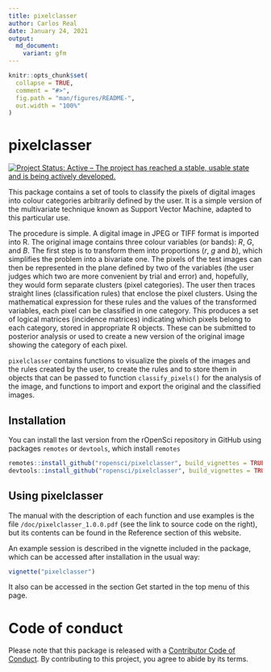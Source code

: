 ```yaml
---
title: pixelclasser
author: Carlos Real
date: January 24, 2021
output:
  md_document:
    variant: gfm
---
```


```r
knitr::opts_chunk$set(
  collapse = TRUE,
  comment = "#>",
  fig.path = "man/figures/README-",
  out.width = "100%"
)
```

# pixelclasser

<!-- badges: start -->
[![Project Status: Active – The project has reached a stable, usable state and is being actively developed.](https://www.repostatus.org/badges/latest/active.svg)](https://www.repostatus.org/#active)
<!-- badges: end -->

This package contains a set of tools to classify the pixels of digital images
into colour categories arbitrarily defined by the user. It is a simple version
of the multivariate technique known as Support Vector Machine, adapted to this
particular use.

The procedure is simple. A digital image in JPEG or TIFF format is imported into
R. The original image contains three colour variables (or bands): $R$, $G$, and
$B$. The first step is to transform them into proportions ($r$, $g$ and $b$),
which simplifies the problem into a bivariate one. The pixels of the test images
can then be represented in the plane defined by two of the variables (the user
judges which two are more convenient by trial and error) and, hopefully, they
would form separate clusters (pixel categories). The user then traces straight
lines (classification rules) that enclose the pixel clusters. Using the
mathematical expression for these rules and the values of the transformed
variables, each pixel can be classified in one category.  This produces a set of
logical matrices (incidence matrices) indicating which pixels belong to each
category, stored in appropriate R objects. These can be submitted to posterior
analysis or used to create a new version of the original image showing the
category of each pixel.

`pixelclasser` contains functions to visualize the pixels of the images and the
rules created by the user, to create the rules and to store them in objects that
can be passed to function `classify_pixels()` for the analysis of the image, and
functions to import and export the original and the classified images.

## Installation

You can install the last version from the rOpenSci repository in  GitHub using
packages `remotes` or `devtools`, which install `remotes`

```r
remotes::install_github("ropensci/pixelclasser", build_vignettes = TRUE)
devtools::install_github("ropensci/pixelclasser", build_vignettes = TRUE)
```

## Using pixelclasser

The manual with the description of each function and use examples is the file
`/doc/pixelclasser_1.0.0.pdf` (see the link to source code on the right), but
its contents can be found in the Reference section of this website.

An example session is described in the vignette included in the package, which
can be accessed after installation in the usual way:

```r
vignette("pixelclasser")
```
It also can be accessed in the section Get started in the top menu of this page.

# Code of conduct

Please note that this package is released with a [Contributor
Code of Conduct](https://ropensci.org/code-of-conduct/). 
By contributing to this project, you agree to abide by its terms.